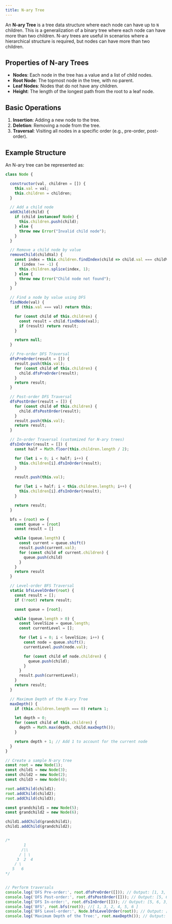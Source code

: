```yaml
--- 
title: N-ary Tree
---
```


An **N-ary Tree** is a tree data structure where each node can have up to `N` children. This is a generalization of a binary tree where each node can have more than two children. N-ary trees are useful in scenarios where a hierarchical structure is required, but nodes can have more than two children.

## Properties of N-ary Trees

- **Nodes**: Each node in the tree has a value and a list of child nodes.
- **Root Node**: The topmost node in the tree, with no parent.
- **Leaf Nodes**: Nodes that do not have any children.
- **Height**: The length of the longest path from the root to a leaf node.

## Basic Operations

1. **Insertion**: Adding a new node to the tree.
2. **Deletion**: Removing a node from the tree.
3. **Traversal**: Visiting all nodes in a specific order (e.g., pre-order, post-order).

## Example Structure

An N-ary tree can be represented as:

```JavaScript
class Node {

  constructor(val, children = []) {
    this.val = val;
    this.children = children;
  }

  // Add a child node
  addChild(child) {
    if (child instanceof Node) {
      this.children.push(child);
    } else {
      throw new Error("Invalid child node");
    }
  }

  // Remove a child node by value
  removeChild(childVal) {
    const index = this.children.findIndex(child => child.val === childVal);
    if (index !== -1) {
      this.children.splice(index, 1);
    } else {
      throw new Error("Child node not found");
    }
  }

  // Find a node by value using DFS
  findNode(val) {
    if (this.val === val) return this;

    for (const child of this.children) {
      const result = child.findNode(val);
      if (result) return result;
    }

    return null;
  }

  // Pre-order DFS Traversal
  dfsPreOrder(result = []) {
    result.push(this.val);
    for (const child of this.children) {
      child.dfsPreOrder(result);
    }
    return result;
  }

  // Post-order DFS Traversal
  dfsPostOrder(result = []) {
    for (const child of this.children) {
      child.dfsPostOrder(result);
    }
    result.push(this.val);
    return result;
  }

  // In-order Traversal (customized for N-ary trees)
  dfsInOrder(result = []) {
    const half = Math.floor(this.children.length / 2);

    for (let i = 0; i < half; i++) {
      this.children[i].dfsInOrder(result);
    }

    result.push(this.val);

    for (let i = half; i < this.children.length; i++) {
      this.children[i].dfsInOrder(result);
    }

    return result;
  }

  bfs = (root) => {
    const queue = [root]
    const result = []

    while (queue.length) {
      const current = queue.shift()
      result.push(current.val);
      for (const child of current.children) {
        queue.push(child)
      }
    }
    return result
  }

  // Level-order BFS Traversal
  static bfsLevelOrder(root) {
    const result = [];
    if (!root) return result;

    const queue = [root];

    while (queue.length > 0) {
      const levelSize = queue.length;
      const currentLevel = [];

      for (let i = 0; i < levelSize; i++) {
        const node = queue.shift();
        currentLevel.push(node.val);

        for (const child of node.children) {
          queue.push(child);
        }
      }
      result.push(currentLevel);
    }
    return result;
  }

  // Maximum Depth of the N-ary Tree
  maxDepth() {
    if (this.children.length === 0) return 1;

    let depth = 0;
    for (const child of this.children) {
      depth = Math.max(depth, child.maxDepth());
    }

    return depth + 1; // Add 1 to account for the current node
  }
}

// Create a sample N-ary tree
const root = new Node(1);
const child1 = new Node(3);
const child2 = new Node(2);
const child3 = new Node(4);

root.addChild(child1);
root.addChild(child2);
root.addChild(child3);

const grandchild1 = new Node(5);
const grandchild2 = new Node(6);

child1.addChild(grandchild1);
child1.addChild(grandchild2);


/* 
        1
       /|\
      / | \
     3  2  4
    / \
   5   6
*/


// Perform traversals
console.log('DFS Pre-order:', root.dfsPreOrder([])); // Output: [1, 3, 5, 6, 2, 4]
console.log('DFS Post-order:', root.dfsPostOrder([])); // Output: [5, 6, 3, 2, 4, 1]
console.log('DFS In-order:', root.dfsInOrder([])); // Output: [5, 6, 3, 1, 2, 4]
console.log('BFS', root.bfs(root)); //[ 1, 3, 2, 4, 5, 6 ]
console.log('BFS Level-order:', Node.bfsLevelOrder(root)); // Output: [[1], [3, 2, 4], [5, 6]]
console.log('Maximum Depth of the Tree:', root.maxDepth()); // Output: 3
```